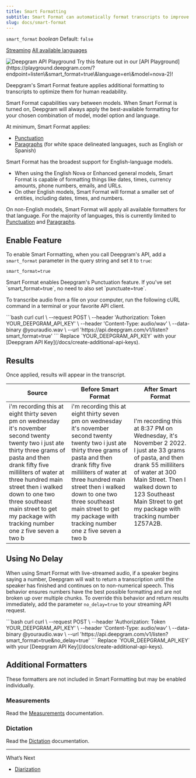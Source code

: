 ```yaml
---
title: Smart Formatting
subtitle: Smart Format can automatically format transcripts to improve readability.
slug: docs/smart-format
---
```



`smart_format` *boolean* Default: `false`

<Markdown src="../snippets/pre-recorded.mdx" /> [Streaming](/docs/getting-started-with-live-streaming-audio) [All available languages](/docs/models-languages-overview)

<div class="api-playground-call">
<span>
<img src="https://res.cloudinary.com/deepgram/image/upload/v1717523786/devex/codey-greeting_rekqe1.svg" alt="Deepgram API Playground"/>   Try this feature out in our [API Playground](https://playground.deepgram.com/?endpoint=listen\&smart_format=true\&language=en\&model=nova-2)!
</span>
</div>

Deepgram's Smart Format feature applies additional formatting to transcripts to optimize them for human readability.

Smart Format capabilities vary between models. When Smart Format is turned on, Deepgram will always apply the best-available formatting for your chosen combination of model, model option and language.

At minimum, Smart Format applies:

* [Punctuation](/docs/punctuation/)
* [Paragraphs](/docs/paragraphs/) (for white space delineated languages, such as English or Spanish)

Smart Format has the broadest support for English-language models.

* When using the English Nova or Enhanced general models, Smart Format is capable of formatting things like dates, times, currency amounts, phone numbers, emails, and URLs.
* On other English models, Smart Format will format a smaller set of entities, including dates, times, and numbers.

On non-English models, Smart Format will apply all available formatters for that language. For the majority of languages, this is currently limited to [Punctuation](/docs/punctuation/) and [Paragraphs](/docs/paragraphs/).

## Enable Feature

To enable Smart Formatting, when you call Deepgram's API, add a `smart_format` parameter in the query string and set it to `true`:

`smart_format=true`

<Info>
  Smart Format enables Deepgram's Punctuation feature. If you've set `smart_format=true`, no need to also set `punctuate=true`.
</Info>

To transcribe audio from a file on your computer, run the following cURL command in a terminal or your favorite API client.

<CodeGroup>
  ```bash curl
  curl \
    --request POST \
    --header 'Authorization: Token YOUR_DEEPGRAM_API_KEY' \
    --header 'Content-Type: audio/wav' \
    --data-binary @youraudio.wav \
    --url 'https://api.deepgram.com/v1/listen?smart_format=true'
  ```
</CodeGroup>

<Warning>
  Replace `YOUR_DEEPGRAM_API_KEY` with your [Deepgram API Key](/docs/create-additional-api-keys).
</Warning>

## Results

Once applied, results will appear in the transcript.

| Source                                                                                                                                                                                                                                                                                                                                       | Before Smart Format                                                                                                                                                                                                                                                                                                                          | After Smart Format                                                                                                                                                                                                                                         |
| -------------------------------------------------------------------------------------------------------------------------------------------------------------------------------------------------------------------------------------------------------------------------------------------------------------------------------------------- | -------------------------------------------------------------------------------------------------------------------------------------------------------------------------------------------------------------------------------------------------------------------------------------------------------------------------------------------- | ---------------------------------------------------------------------------------------------------------------------------------------------------------------------------------------------------------------------------------------------------------- |
| i'm recording this at eight thirty seven pm on wednesday it's november second twenty twenty two i just ate thirty three grams of pasta and then drank fifty five milliliters of water at three hundred main street then i walked down to one two three southeast main street to get my package with tracking number one z five seven a two b | i'm recording this at eight thirty seven pm on wednesday it's november second twenty twenty two i just ate thirty three grams of pasta and then drank fifty five milliliters of water at three hundred main street then i walked down to one two three southeast main street to get my package with tracking number one z five seven a two b | I'm recording this at 8:37 PM on Wednesday, it's November 2 2022. I just ate 33 grams of pasta, and then drank 55 milliliters of water at 300 Main Street. Then I walked down to 123 Southeast Main Street to get my package with tracking number 1Z57A2B. |

## Using No Delay

When using Smart Format with live-streamed audio, if a speaker begins saying a number, Deepgram will wait to return a transcription until the speaker has finished and continues on to non-numerical speech. This behavior ensures numbers have the best possible formatting and are not broken up over multiple chunks. To override this behavior and return results immediately, add the parameter `no_delay=true` to your streaming API request.

<CodeGroup>
  ```bash curl
  curl \
    --request POST \
    --header 'Authorization: Token YOUR_DEEPGRAM_API_KEY' \
    --header 'Content-Type: audio/wav' \
    --data-binary @youraudio.wav \
    --url 'https://api.deepgram.com/v1/listen?smart_format=true&no_delay=true'
  ```
</CodeGroup>

<Warning>
  Replace `YOUR_DEEPGRAM_API_KEY` with your [Deepgram API Key](/docs/create-additional-api-keys).
</Warning>

## Additional Formatters

These formatters are not included in Smart Formatting but may be enabled individually.

### Measurements

Read the [Measurements](/docs/measurements) documentation.

### Dictation

Read the [Dictation](/docs/dictation) documentation.

***

What’s Next

* [Diarization](/docs/diarization)

